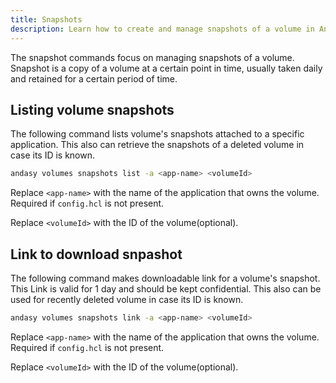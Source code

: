 ```yaml
---
title: Snapshots
description: Learn how to create and manage snapshots of a volume in Andasy.
---
```


The snapshot commands focus on managing snapshots of a volume. Snapshot is a copy of a volume at a certain point in time, usually taken daily and retained for a certain period of time.

## Listing volume snapshots

The following command lists volume's snapshots attached to a specific application. This also can retrieve the snapshots of a deleted volume in case its ID is known.

```bash
andasy volumes snapshots list -a <app-name> <volumeId>
```

Replace `<app-name>` with the name of the application that owns the volume. Required if `config.hcl` is not present.

Replace `<volumeId>` with the ID of the volume(optional).

## Link to download snpashot

The following command makes downloadable link for a volume's snapshot. This Link is valid for 1
day and should be kept confidential. This also can be used for recently deleted volume in case its ID is known.

```bash
andasy volumes snapshots link -a <app-name> <volumeId>
```

Replace `<app-name>` with the name of the application that owns the volume. Required if `config.hcl` is not present.

Replace `<volumeId>` with the ID of the volume(optional).

